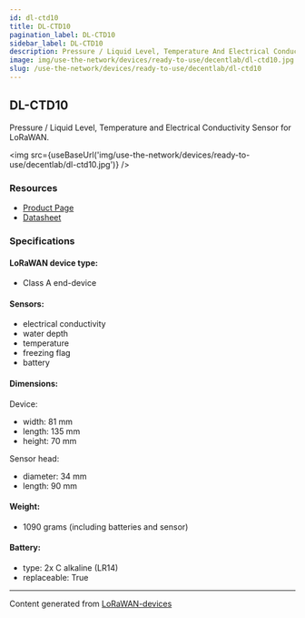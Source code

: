 ```yaml
---
id: dl-ctd10
title: DL-CTD10
pagination_label: DL-CTD10
sidebar_label: DL-CTD10
description: Pressure / Liquid Level, Temperature And Electrical Conductivity Sensor For LoRaWAN
image: img/use-the-network/devices/ready-to-use/decentlab/dl-ctd10.jpg
slug: /use-the-network/devices/ready-to-use/decentlab/dl-ctd10
---
```



## DL-CTD10

Pressure / Liquid Level, Temperature and Electrical Conductivity Sensor for LoRaWAN.

<img src={useBaseUrl('img/use-the-network/devices/ready-to-use/decentlab/dl-ctd10.jpg')} />

### Resources

- [Product Page](https://www.decentlab.com/products/pressure-/-liquid-level-temperature-and-electrical-conductivity-sensor-for-lorawan)
- [Datasheet](https://cdn.decentlab.com/download/datasheets/Decentlab-DL-CTD10-datasheet.pdf)

### Specifications

#### LoRaWAN device type:
- Class A end-device

#### Sensors:

- electrical conductivity
- water depth
- temperature
- freezing flag
- battery

#### Dimensions:

Device:
- width: 81 mm
- length: 135 mm
- height: 70 mm

Sensor head:
- diameter: 34 mm
- length: 90 mm 

#### Weight:

- 1090 grams (including batteries and sensor)

#### Battery:

- type: 2x C alkaline (LR14)
- replaceable: True

---

Content generated from [LoRaWAN-devices](https://github.com/TheThingsNetwork/lorawan-devices)
